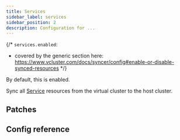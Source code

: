 ```yaml
---
title: Services
sidebar_label: services
sidebar_position: 2
description: Configuration for ...
---
```



{/*
`services.enabled`:
- covered by the generic section here: https://www.vcluster.com/docs/syncer/config#enable-or-disable-synced-resources
*/}

By default, this is enabled.

Sync all [Service](https://kubernetes.io/docs/concepts/services-networking/service/) resources from the virtual cluster to the host cluster.


## Patches

<Patches resource="services" path="spec.ports[*].name" />

## Config reference
<DisableResourceWarning/>

<Services/>
